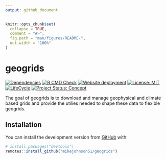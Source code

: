```yaml
---
output: github_document
---
```


<!-- README.md is generated from README.Rmd. Please edit that file -->

```r
knitr::opts_chunk$set(
  collapse = TRUE,
  comment = "#>",
  fig.path = "man/figures/README-",
  out.width = "100%"
)
```

# geogrids

<!-- badges: start -->
[![Dependencies](https://img.shields.io/badge/dependencies-7/34-orange?style=flat)](#)
[![R CMD Check](https://github.com/mikejohnson51/geogrids/actions/workflows/R-CMD-check.yaml/badge.svg)](https://github.com/mikejohnson51/geogrids/actions/workflows/R-CMD-check.yaml)
[![Website deployment](https://github.com/mikejohnson51/geogrids/actions/workflows/pkgdown.yaml/badge.svg)](https://github.com/mikejohnson51/geogrids/actions/workflows/pkgdown.yaml)
[![License: MIT](https://img.shields.io/badge/License-MIT-yellow.svg)](https://choosealicense.com/licenses/mit/)
[![LifeCycle](man/figures/lifecycle/lifecycle-experimental.svg)](https://lifecycle.r-lib.org/articles/stages.html#experimental)
[![Project Status: Concept](https://www.repostatus.org/badges/latest/concept.svg)](https://www.repostatus.org/#concept)
<!-- badges: end -->

The goal of geogrids is to download and manage geophysical and climate based grids and provide the utilies needed to shape these data to flexible geogrids.

## Installation

You can install the development version from [GitHub](https://github.com/) with:

``` r
# install.packages("devtools")
remotes::install_github("mikejohnson51/geogrids")
```


